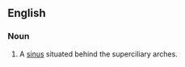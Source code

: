 ==English==
{{wikipedia}}
===Noun===
{{en-noun}}

# {{anatomy}} A [[sinus]] situated behind the superciliary arches.